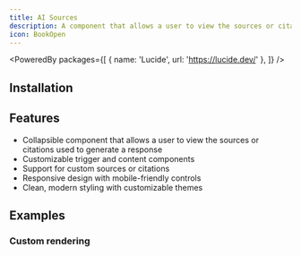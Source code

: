 ```yaml
---
title: AI Sources
description: A component that allows a user to view the sources or citations used to generate a response.
icon: BookOpen
---
```


<PoweredBy packages={[
  { name: 'Lucide', url: 'https://lucide.dev/' },
]} />

<Preview path="ai-sources" />

## Installation

<Installer packageName="ai" />

## Features

- Collapsible component that allows a user to view the sources or citations used to generate a response
- Customizable trigger and content components
- Support for custom sources or citations
- Responsive design with mobile-friendly controls
- Clean, modern styling with customizable themes

## Examples

### Custom rendering

<Preview path="ai-sources-custom" />
